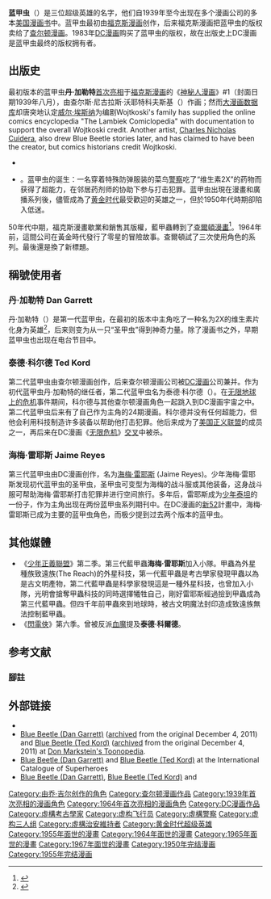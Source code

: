 {{noteTA
|G1=美国漫画
}}
{{Infobox comics set and title <!--Wikipedia:WikiProject Comics-->
|code_name = 蓝甲虫
|image = BlueBeetles.PNG
|caption = 丹·加勒特、[[泰德·科尔德|泰德·科尔德]]和[[海梅·雷耶斯|海梅·雷耶斯]]。取自《蓝甲虫伙伴》，汤姆·菲斯特作。
|publisher = '''第1卷'''：[[福克斯漫画|福克斯漫画]]（第12～30期除外，这些期由[[霍利奥克出版|霍利奥克出版]]）<br>'''第2～5卷'''：[[查尔顿漫画|查尔顿漫画]]<br>'''第6～8卷'''：[[DC漫画|DC漫画]]
|debut = 《[[神秘人漫画|神秘人漫画]]》#1
|debutmo = 8
|debutyr = 1939
|debutyr1 = 1939
|debutyr2 = 1939
|creators = [[查尔斯·尼古拉斯|查尔斯·尼古拉斯]]
|characters = [[#丹·加勒特|丹·加勒特]]<br>[[泰德·科尔德|泰德·科尔德]]<br>[[海梅·雷耶斯|海梅·雷耶斯]]
|seealso =<!--Series section-->
|title= 蓝甲虫
|cvr_image = Blue Beetle 04.jpg
|cvr_caption = 《蓝甲虫》#4（1940年10月）。封面画家不详；可能是埃德·阿什。
|schedule = '''Vol. 1''': Bi-monthly #1–13, #41–44<br>Monthly #17–36, #45–60<br>Quarterly #37–40<br>'''Vols. 2, 5–8''': Monthly<br>'''Vol. 3''': Monthly #1–4<br>Bi-monthly #5<br>'''Vol. 4''': Monthly #1–53<br>Bi-monthly #54
|format = '''All'''<br>Standard U.S., 4 color. When published, ongoing.
|ongoing = Y
|genre  = Superhero
|date = '''Vol. 1''': 1939年-1950年8月<br>'''Vol. 2''': 1955年2月-8月<br>'''Vol. 3''': 1964年6月/1965年4月<br>'''Vol. 4''': 1965年7月-2月/1966年3月<br>'''Vol. 5''': 1967年6月-1968年11月<br>'''Vol. 6''': 1986年6月-1988年5月<br>'''Vol. 7''': 2006年5月-2009年2月<br>'''Vol. 8''': 2011年9月-2013年1月 
|issues = '''Vol. 1''': 59 (numbered 1–42; 44–60)<br>'''Vol. 2''': 4 (numbered 18–21)<br>'''Vol. 3''': 5<br>'''Vol. 4''': 5 (numbered 50–54)<br>'''Vol. 5''': 5<br>'''Vol. 6''': 24<br>'''Vol. 7''': 36<br>'''Vol. 8''': 17 (numbered 1–12; 0; 13–16)
|main_char_team = '''Vols. 1–2''': Dan Garret<br>'''Vols. 3–4''': Dan Garrett<br>'''Vols. 5–6''': Ted Kord<br>'''Vols. 7–8''': Jaime Reyes
|writers =
|artists =
|pencillers =
|inkers =
|colorists =
|creative_team_month =
|creative_team_year =
|creators_series =<!--Categories-->
|cat = 超级英雄
|subcat = 
|villain =
|sortkey = Blue Beetle
|addcharcat1 = 
|addcharcat2 = DC漫画超级英雄
}}
'''蓝甲虫'''（{{lang-en|'''Blue Beetle'''}}）是三位超级英雄的名字，他们自1939年至今出现在多个漫画公司的多本[[美国|美国]][[漫画书|漫画书]]中。蓝甲虫最初由[[福克斯漫画|福克斯漫画]]创作，后来福克斯漫画把蓝甲虫的版权卖给了[[查尔顿漫画|查尔顿漫画]]。1983年[[DC漫画|DC漫画]]购买了蓝甲虫的版权，故在出版史上DC漫画是蓝甲虫最终的版权拥有者。

== 出版史 ==
最初版本的蓝甲虫'''丹·加勒特'''[[首次亮相|首次亮相]]于[[福克斯漫画|福克斯漫画]]的《[[神秘人漫画|神秘人漫画]]》#1（封面日期1939年八月），由查尔斯·尼古拉斯·沃耶特科夫斯基（{{lang-en|Charles Nicholas Wojtkoski}}）作画；然而[[大漫画数据库|大漫画数据库]]却唐突地认定[[威尔·埃斯纳|威尔·埃斯纳]]为编剧<ref>Wojtkoski's family has supplied the online comics encyclopedia "The Lambiek Comiclopedia" with documentation to support the overall Wojtkoski credit. Another artist, [[Charles_Nicholas#Chuck_Cuidera|Charles Nicholas Cuidera]], also drew Blue Beetle stories later, and has claimed to have been the creator, but comics historians credit Wojtkoski.
*{{Cite web | url=http://www.comics.org/issue/490/#11 | title=''Mystery Men Comics'' #1 | accessdate=2007-06-22 | author=Mougin, Lou (indexer) | work=[[Grand_Comics_Database|Grand Comics Database]]}}
*{{Cite web | url=http://lambiek.net/artists/n/nicholas_charles2.htm | title=Charles Nicholas | accessdate=2010-09-17 | work=The Lambiek Comiclopedia}}</ref>。蓝甲虫的诞生：一名穿着特殊防弹服装的菜鸟[[警察|警察]]吃了“维生素2X”的药物而获得了超能力，在邻居药剂师的协助下参与打击犯罪。蓝甲虫出現在漫畫和廣播系列後，儘管成為了[[漫画的黄金时代|黄金时代]]最受歡迎的英雄之一，但於1950年代時期卻陷入低迷。

50年代中期，福克斯漫畫歇業和銷售其版權，藍甲蟲轉到了[[查爾頓漫畫|查爾頓漫畫]]<ref>{{Cite web | url=http://www.toonopedia.com/foxfeatr.htm | title=Fox Feature Syndicate | work=[[Don_Markstein's_Toonopedia|Don Markstein's Toonopedia]] | accessdate=2010-09-13}}</ref>。1964年前，這間公司在黃金時代發行了零星的冒險故事。查爾頓試了三次使用角色的系列。最後還是換了新標題。

==稱號使用者==
===丹·加勒特 Dan Garrett===
丹·加勒特（{{lang-en|Dan Garrett}}）是第一代蓝甲虫，在最初的版本中主角吃了一种名为2X的维生素片化身为英雄<ref> {{Cite book | author = 洪佩奇 | title = 美国连环漫画史 | publisher = 译林出版社 | date = 2007年4月 | pages = 429 }} </ref>，后来则变为从一只“圣甲虫”得到神奇力量。除了漫画书之外，早期蓝甲虫也出现在电台节目中。

===泰德·科尔德 Ted Kord===
第二代蓝甲虫由查尔顿漫画创作，后来查尔顿漫画公司被[[DC漫画|DC漫画]]公司兼并。作为初代蓝甲虫丹·加勒特的继任者，第二代蓝甲虫名为泰德·科尔德（{{lang-en|Ted Kord}}）。在[[无限地球上的危机|无限地球上的危机]]事件期间，科尔德与其他查尔顿漫画角色一起跳入到DC漫画宇宙之中。第二代蓝甲虫后来有了自己作为主角的24期漫画。科尔德并没有任何超能力，但他会利用科技制造许多装备以帮助他打击犯罪。他后来成为了[[美国正义联盟|美国正义联盟]]的成员之一，再后来在DC漫画《[[无限危机|无限危机]]》[[交叉_(漫画)|交叉]]中被杀。

===海梅·雷耶斯 Jaime Reyes===
{{main|海梅·雷耶斯}}
第三代蓝甲虫由DC漫画创作，名为[[海梅·雷耶斯|海梅·雷耶斯]] (Jaime Reyes)。少年海梅·雷耶斯发现初代蓝甲虫的圣甲虫，圣甲虫可变型为海梅的战斗服或其他装备，这身战斗服可帮助海梅·雷耶斯打击犯罪并进行空间旅行。多年后，雷耶斯成为[[少年泰坦|少年泰坦]]的一份子，作为主角出现在两份蓝甲虫系列期刊中。在DC漫画的[[新52|新52]]計畫中，海梅·雷耶斯已成为主要的蓝甲虫角色，而极少提到过去两个版本的蓝甲虫。

==其他媒體==
*《[[少年正義聯盟_(動畫)|少年正義聯盟]]》第二季。第三代藍甲蟲'''海梅·雷耶斯'''加入小隊。甲蟲為外星種族致遠族(The Reach)的外星科技，第一代藍甲蟲是考古學家發現甲蟲以為是古文明產物，第二代藍甲蟲是科學家發現這是一種外星科技，也曾加入小隊，光明會搶奪甲蟲科技的同時選擇犧牲自己，剛好雷耶斯經過撿到甲蟲成為第三代藍甲蟲。但四千年前甲蟲來到地球時，被古文明魔法封印造成致遠族無法控制藍甲蟲。
*《[[閃電俠_(電視劇)|閃電俠]]》第六季。曾被反派[[血魔_(DC漫畫)|血魔]]提及'''泰德·科爾德'''。

== 参考文献 ==
===腳註===
{{Reflist|2}}

==外部链接==
*{{gcdb|type=character|search=Blue+Beetle|title=Blue Beetle}}
*[http://www.toonopedia.com/beetle2.htm Blue Beetle (Dan Garrett)] ([http://www.webcitation.org/63gvVx8h0 archived] from the original December 4, 2011) and [http://www.toonopedia.com/beetle3.htm Blue Beetle (Ted Kord)] ([http://www.webcitation.org/63gvZkVo0 archived] from the original December 4, 2011) at [[Don_Markstein's_Toonopedia|Don Markstein's Toonopedia]].
*[http://www.internationalhero.co.uk/b/blubeech.htm Blue Beetle (Dan Garrett)] and [http://www.internationalhero.co.uk/b/blubeet2.htm Blue Beetle (Ted Kord)] at the International Catalogue of Superheroes
*[http://comicbookdb.com/character.php?ID=2921 Blue Beetle (Dan Garrett)], [http://comicbookdb.com/character.php?ID=253 Blue Beetle (Ted Kord)] and {{comicbookdb|type=character|id=3735|title=Blue Beetle (Jaime Reyes)}}

{{蓝甲虫}}
{{DEFAULTSORT:Blue Beetle}}
[[Category:由乔·吉尔创作的角色|Category:由乔·吉尔创作的角色]]
[[Category:查尔顿漫画作品|Category:查尔顿漫画作品]]
[[Category:1939年首次亮相的漫画角色|Category:1939年首次亮相的漫画角色]]
[[Category:1964年首次亮相的漫画角色|Category:1964年首次亮相的漫画角色]]
[[Category:DC漫画作品|Category:DC漫画作品]]
[[Category:虛構考古學家|Category:虛構考古學家]]
[[Category:虚构飞行员|Category:虚构飞行员]]
[[Category:虛構警察|Category:虛構警察]]
[[Category:虚构三人组|Category:虚构三人组]]
[[Category:虛構治安維持者|Category:虛構治安維持者]]
[[Category:黄金时代超级英雄|Category:黄金时代超级英雄]]
[[Category:1955年面世的漫畫|Category:1955年面世的漫畫]]
[[Category:1964年面世的漫畫|Category:1964年面世的漫畫]]
[[Category:1965年面世的漫畫|Category:1965年面世的漫畫]]
[[Category:1967年面世的漫畫|Category:1967年面世的漫畫]]
[[Category:1950年完结漫画|Category:1950年完结漫画]]
[[Category:1955年完结漫画|Category:1955年完结漫画]]